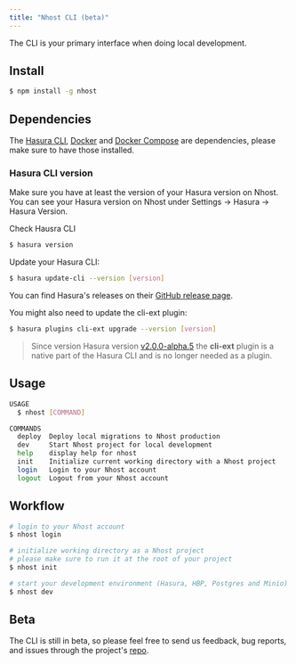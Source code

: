 ```yaml
---
title: "Nhost CLI (beta)"
---
```


The CLI is your primary interface when doing local development.

## Install

```bash
$ npm install -g nhost
```

## Dependencies

The [Hasura CLI](https://hasura.io/docs/1.0/graphql/core/hasura-cli/install-hasura-cli.html#install-hasura-cli), [Docker](https://docs.docker.com/get-docker/) and [Docker Compose](https://docs.docker.com/compose/install/) are dependencies, please make sure to have those installed.

### Hasura CLI version

Make sure you have at least the version of your Hasura version on Nhost. You can see your Hasura version on Nhost under Settings -> Hasura -> Hasura Version.

Check Hausra CLI

```bash
$ hasura version
```

Update your Hasura CLI:

```bash
$ hasura update-cli --version [version]
```

You can find Hasura's releases on their [GitHub release page](https://github.com/hasura/graphql-engine/releases).

You might also need to update the cli-ext plugin:

```bash
$ hasura plugins cli-ext upgrade --version [version]
```

> Since version Hasura version [v2.0.0-alpha.5](https://github.com/hasura/graphql-engine/releases/tag/v2.0.0-alpha.5) the **cli-ext** plugin is a native part of the Hasura CLI and is no longer needed as a plugin.

## Usage

```bash
USAGE
  $ nhost [COMMAND]

COMMANDS
  deploy  Deploy local migrations to Nhost production
  dev     Start Nhost project for local development
  help    display help for nhost
  init    Initialize current working directory with a Nhost project
  login   Login to your Nhost account
  logout  Logout from your Nhost account
```

## Workflow

```bash
# login to your Nhost account
$ nhost login

# initialize working directory as a Nhost project
# please make sure to run it at the root of your project
$ nhost init

# start your development environment (Hasura, HBP, Postgres and Minio)
$ nhost dev
```

## Beta

The CLI is still in beta, so please feel free to send us feedback, bug reports, and issues through the project's [repo](https://github.com/nhost/cli).
